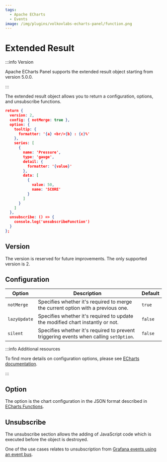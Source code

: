 ```yaml
---
tags:
  - Apache ECharts
  - Events
image: /img/plugins/volkovlabs-echarts-panel/function.png
---
```



# Extended Result

:::info Version

Apache ECharts Panel supports the extended result object starting from version 5.0.0.

:::

The extended result object allows you to return a configuration, options, and unsubscribe functions.

```json
return {
  version: 2,
  config: { notMerge: true },
  option: {
    tooltip: {
      formatter: '{a} <br/>{b} : {c}%'
    },
    series: [
      {
        name: 'Pressure',
        type: 'gauge',
        detail: {
          formatter: '{value}'
        },
        data: [
          {
            value: 50,
            name: 'SCORE'
          }
        ]
      }
    ]
  },
  unsubscribe: () => {
    console.log('unsubscribeFunction')
  }
};
```

## Version

The version is reserved for future improvements. The only supported version is 2.

## Configuration

| Option       | Description                                                                             | Default |
| ------------ | --------------------------------------------------------------------------------------- | ------- |
| `notMerge`   | Specifies whether it's required to merge the current option with a previous one.        | `true`  |
| `lazyUpdate` | Specifies whether it's required to update the modified chart instantly or not.          | `false` |
| `silent`     | Specifies whether it's required to prevent triggering events when calling `setOption`.  | `false` |

:::info Additional resources

To find more details on configuration options, please see [ECharts documentation](https://echarts.apache.org/en/api.html#echartsInstance.setOption).

:::

## Option

The option is the chart configuration in the JSON format described in [ECharts Functions](../options).

## Unsubscribe

The unsubscribe section allows the adding of JavaScript code which is executed before the object is destroyed.

One of the use cases relates to unsubscription from [Grafana events using an event bus](../eventbus).
